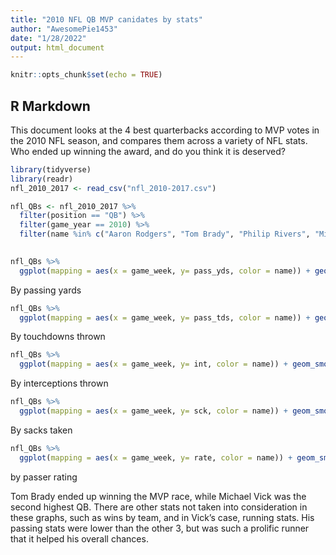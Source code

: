 ```yaml
---
title: "2010 NFL QB MVP canidates by stats"
author: "AwesomePie1453"
date: "1/28/2022"
output: html_document
---
```


```r
knitr::opts_chunk$set(echo = TRUE)
```

## R Markdown

This document looks at the 4 best quarterbacks according to MVP votes in the 2010 NFL season, and compares them across a variety of NFL stats. Who ended up winning the award, and do you think it is deserved?

```r
library(tidyverse)
library(readr)
nfl_2010_2017 <- read_csv("nfl_2010-2017.csv")
```

```r
nfl_QBs <- nfl_2010_2017 %>%
  filter(position == "QB") %>%
  filter(game_year == 2010) %>%
  filter(name %in% c("Aaron Rodgers", "Tom Brady", "Philip Rivers", "Michael Vick"))
  
```



```r
nfl_QBs %>%
  ggplot(mapping = aes(x = game_week, y= pass_yds, color = name)) + geom_smooth() 
```
By passing yards

```r
nfl_QBs %>%
  ggplot(mapping = aes(x = game_week, y= pass_tds, color = name)) + geom_smooth()
```
By touchdowns thrown

```r
nfl_QBs %>%
  ggplot(mapping = aes(x = game_week, y= int, color = name)) + geom_smooth()
```
By interceptions thrown

```r
nfl_QBs %>%
  ggplot(mapping = aes(x = game_week, y= sck, color = name)) + geom_smooth()
```
By sacks taken

```r
nfl_QBs %>%
  ggplot(mapping = aes(x = game_week, y= rate, color = name)) + geom_smooth()
```
by passer rating




Tom Brady ended up winning the MVP race, while Michael Vick was the second highest QB. There are other stats not taken into consideration in these graphs, such as wins by team, and in Vick's case, running stats. His passing stats were lower than the other 3, but was such a prolific runner that it helped his overall chances. 
